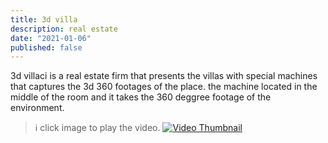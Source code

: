 ```yaml
---
title: 3d villa
description: real estate
date: "2021-01-06"
published: false
---
```


3d villaci is a real estate firm that presents the villas with special machines that captures the 3d 360 footages of the place. the machine located in the middle of the room and it takes the 360 deggree footage of the environment.

> ℹ️ click image to play the video.
[![Video Thumbnail](/3dvilla.png)](/3dvilla.mp4)
